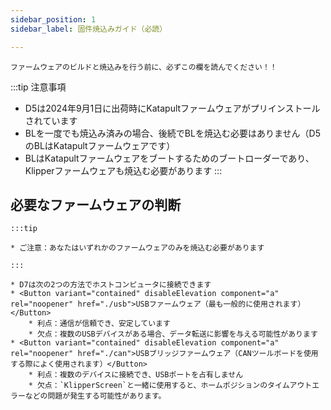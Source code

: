 ```yaml
---
sidebar_position: 1
sidebar_label: 固件焼込みガイド（必読）

---
```



    ファームウェアのビルドと焼込みを行う前に、必ずこの欄を読んでください！！

:::tip 注意事項
* D5は2024年9月1日に出荷時にKatapultファームウェアがプリインストールされています
* BLを一度でも焼込み済みの場合、後続でBLを焼込む必要はありません（D5のBLはKatapultファームウェアです）
* BLはKatapultファームウェアをブートするためのブートローダーであり、Klipperファームウェアも焼込む必要があります
:::

## 必要なファームウェアの判断

    :::tip

    * ご注意：あなたはいずれかのファームウェアのみを焼込む必要があります

    :::
    
    * D7は次の2つの方法でホストコンピュータに接続できます
    * <Button variant="contained" disableElevation component="a" rel="noopener" href="./usb">USBファームウェア（最も一般的に使用されます）</Button>
        * 利点：通信が信頼でき、安定しています
        * 欠点：複数のUSBデバイスがある場合、データ転送に影響を与える可能性があります
    * <Button variant="contained" disableElevation component="a" rel="noopener" href="./can">USBブリッジファームウェア（CANツールボードを使用する際によく使用されます）</Button>
        * 利点：複数のデバイスに接続でき、USBポートを占有しません
        * 欠点：`KlipperScreen`と一緒に使用すると、ホームポジションのタイムアウトエラーなどの問題が発生する可能性があります。
